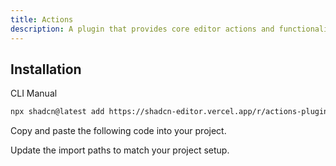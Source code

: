 ```yaml
---
title: Actions
description: A plugin that provides core editor actions and functionality for the rich text editor.
---
```


<ComponentPreview
  name="actions-demo"
  className="[&_.preview>[data-orientation=vertical]]:sm:max-w-[70%]"
  description="A plugin that provides core editor actions and functionality for the rich text editor."
/>

## Installation

<Tabs defaultValue="cli">

<TabsList>
  <TabsTrigger value="cli">CLI</TabsTrigger>
  <TabsTrigger value="manual">Manual</TabsTrigger>
</TabsList>

<TabsContent value="cli">

```bash
npx shadcn@latest add https://shadcn-editor.vercel.app/r/actions-plugin.json
```

</TabsContent>

<TabsContent value="manual">

<Steps>

<Step>Copy and paste the following code into your project.</Step>

<ComponentSource name="actions-plugin" />

<Step>Update the import paths to match your project setup.</Step>

</Steps>

</TabsContent>

</Tabs>
